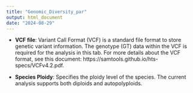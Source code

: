 ```yaml
---
title: "Genomic_Diversity_par"
output: html_document
date: "2024-08-29"
---
```


* **VCF file**: Variant Call Format (VCF) is a standard file format to store genetic variant information. The genotype (GT) data within the VCF is required for the analysis in this tab. For more details about the VCF format, see this document: https://samtools.github.io/hts-specs/VCFv4.2.pdf. 

* **Species Ploidy**: Specifies the ploidy level of the species. The current analysis supports both diploids and autopolyploids. 
